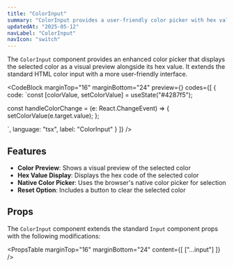 ```yaml
---
title: "ColorInput"
summary: "ColorInput provides a user-friendly color picker with hex value display and visual color preview."
updatedAt: "2025-05-12"
navLabel: "ColorInput"
navIcon: "switch"
---
```


The `ColorInput` component provides an enhanced color picker that displays the selected color as a visual preview alongside its hex value. It extends the standard HTML color input with a more user-friendly interface.

<CodeBlock
  marginTop="16"
  marginBottom="24"
  preview={<ColorInputExample />}
  codes={[
    {
      code:
`const [colorValue, setColorValue] = useState("#4287f5");
  
const handleColorChange = (e: React.ChangeEvent<HTMLInputElement>) => {
    setColorValue(e.target.value);
};

<ColorInput
    id="color-input-example"
    label="Brand Color"
    value={colorValue}
    onChange={handleColorChange}
/>`,
      language: "tsx",
      label: "ColorInput"
    }
  ]}
/>

## Features

- **Color Preview**: Shows a visual preview of the selected color
- **Hex Value Display**: Displays the hex code of the selected color
- **Native Color Picker**: Uses the browser's native color picker for selection
- **Reset Option**: Includes a button to clear the selected color

## Props

The `ColorInput` component extends the standard `Input` component props with the following modifications:

<PropsTable
  marginTop="16"
  marginBottom="24"
  content={[
    ["...input"]
  ]}
/>